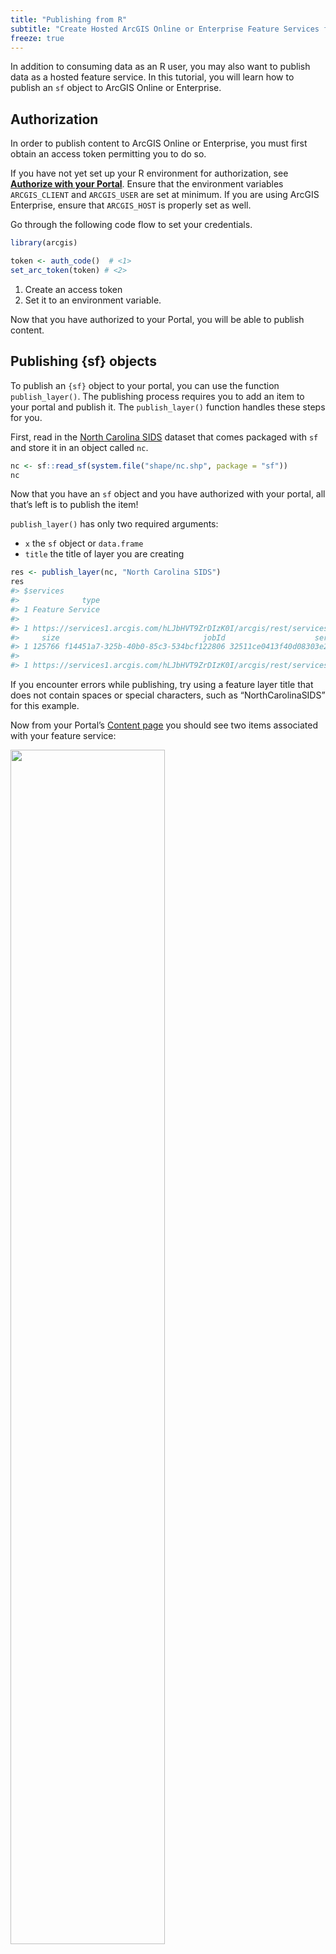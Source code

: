 ```yaml
---
title: "Publishing from R"
subtitle: "Create Hosted ArcGIS Online or Enterprise Feature Services from R"
freeze: true
---
```


In addition to consuming data as an R user, you may also want to publish data as a hosted feature service. In this tutorial, you will learn how to publish an `sf` object <!-- or a `data.frame`--> to ArcGIS Online or Enterprise. 

## Authorization

In order to publish content to ArcGIS Online or Enterprise, you must first obtain an access token permitting you to do so. 

:::{.callout-caution}
If you have not yet set up your R environment for authorization, see [**Authorize with your Portal**](./connecting-to-a-portal.qmd). Ensure that the environment variables `ARCGIS_CLIENT` and `ARCGIS_USER` are set at minimum. If you are using ArcGIS Enterprise, ensure that `ARCGIS_HOST` is properly set as well.
:::

Go through the following code flow to set your credentials.

```r
library(arcgis)

token <- auth_code()  # <1>
set_arc_token(token) # <2>
```
1. Create an access token
2. Set it to an environment variable.

Now that you have authorized to your Portal, you will be able to publish content. 

## Publishing {sf} objects

To publish an `{sf}` object to your portal, you can use the function `publish_layer()`. The publishing process requires you to add an item to your portal and publish it. The `publish_layer()` function handles these steps for you. 

First, read in the [North Carolina SIDS](https://cran.r-project.org/web/packages/spdep/vignettes/sids.html) dataset that comes packaged with `sf` and store it in an object called `nc`. 

```r
nc <- sf::read_sf(system.file("shape/nc.shp", package = "sf"))
nc
```

Now that you have an `sf` object and you have authorized with your portal, all that's left is to publish the item! 

`publish_layer()` has only two required arguments: 

- `x` the `sf` object or `data.frame`
- `title` the title of layer you are creating

```r
res <- publish_layer(nc, "North Carolina SIDS")
res
#> $services
#>              type
#> 1 Feature Service
#>                                                                                             serviceurl
#> 1 https://services1.arcgis.com/hLJbHVT9ZrDIzK0I/arcgis/rest/services/North Carolina SIDS/FeatureServer
#>     size                                jobId                    serviceItemId
#> 1 125766 f14451a7-325b-40b0-85c3-534bcf122806 32511ce0413f40d08303e267a7093be0
#>                                                                                          encodedServiceURL
#> 1 https://services1.arcgis.com/hLJbHVT9ZrDIzK0I/arcgis/rest/services/North%20Carolina%20SIDS/FeatureServer
```

:::{.callout-warning}
If you encounter errors while publishing, try using a feature layer title that does not contain spaces or special characters, such as "NorthCarolinaSIDS" for this example.
:::

Now from your Portal's [Content page](https://arcgis.com/home/content.html) you should see two items associated with your feature service:

![](../images/publish/published-items.png){width=70%}

Behind the scenes, `publish_layer()` added the `sf` object as a *Feature Layer* item first and then published this item as a *Feature Layer (hosted)*. After publishing, you will typically only interact with the hosted feature layer. (Note that the dependency between these two items prevents you from deleting the underlying feature layer while the hosted feature layer still exists.)

Click **View details** on the hosted feature layer item and you should see something like the below:

![](../images/publish/nc-sids.png){width=70%}

## Reading the published Feature Layer

The output of the `publish_layer()` function is a list that contains information about where the `sf` object was published.
You can retrieve the `encodedServiceUrl` from the response and use `arc_open()` to return the metadata for your newly-created service. 

```r
nc_fserver <- arc_open(res[[c("services", "encodedServiceURL")]])
nc_fserver
#> <FeatureServer <1 layer, 0 tables>>
#> CRS: 4267
#> Capabilities: Create,Delete,Query,Update,Editing
#>   0: North Carolina SIDS (esriGeometryPolygon)
```

You'll notice that this is a `FeatureServer`. All items that are published to a Portal become their own Feature Server with a single `FeatureLayer`.

You can extract a single layer from the `FeatureServer` using `get_layer()`. Provide the `FeatureServer` as the first argument and then the ID of the layer you want as the second argument. 

```r
get_layer(nc_fserver, 0)
#> <FeatureLayer>
#> Name: North Carolina SIDS
#> Geometry Type: esriGeometryPolygon
#> CRS: 4267
#> Capabilities: Create,Delete,Query,Update,Editing
```



## Publishing `data.frame`s 

Publishing a `data.frame` follows the same steps as those above. The difference is that it creates a `Table` object. Try repeating the same process but using the palmerpenguins dataset! 

```r
# install.packages("palmerpenguins")
palmerpenguins::penguins
```

:::{.callout-tip title="Solution" collapse="true"}
```r
publish_layer(palmerpenguins::penguins, "Palmer Penguins")
```

:::
